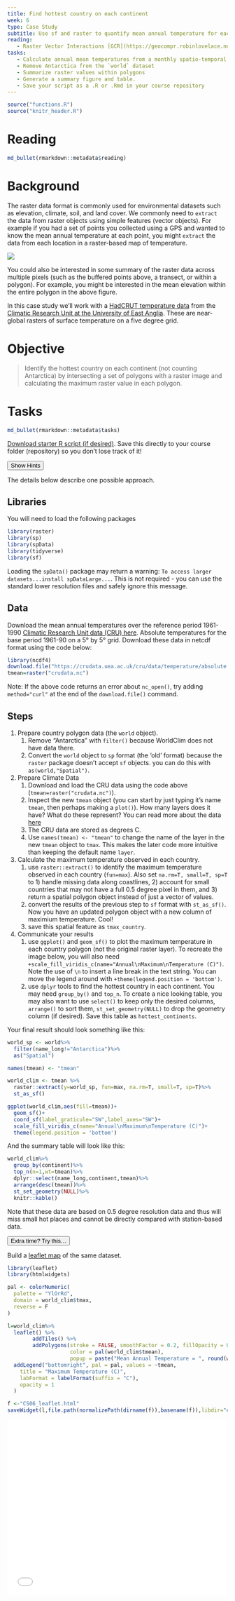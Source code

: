 ```yaml
---
title: Find hottest country on each continent
week: 6
type: Case Study
subtitle: Use sf and raster to quantify mean annual temperature for each country and then identify the hottest one on each continent.
reading:
   - Raster Vector Interactions [GCR](https://geocompr.robinlovelace.net/geometric-operations.html#raster-vector){target='blank'}
tasks:
   - Calculate annual mean temperatures from a monthly spatio-temporal dataset
   - Remove Antarctica from the `world` dataset
   - Summarize raster values within polygons
   - Generate a summary figure and table.
   - Save your script as a .R or .Rmd in your course repository
---
```



```r
source("functions.R")
source("knitr_header.R")
```

# Reading

```r
md_bullet(rmarkdown::metadata$reading)
```

# Background
The raster data format is commonly used for environmental datasets such as elevation, climate, soil, and land cover. We commonly need to `extract` the data from raster objects using simple features (vector objects).  For example if you had a set of points you collected using a GPS and wanted to know the mean annual temperature at each point, you might `extract` the data from each location in a raster-based map of temperature.

![](https://geocompr.robinlovelace.net/06-raster-vector_files/figure-html/pointextr-1.png)

You could also be interested in some summary of the raster data across multiple pixels (such as the buffered points above, a transect, or within a polygon).  For example, you might be interested in the mean elevation within the entire polygon in the above figure.

In this case study we'll work with a [HadCRUT temperature data](https://crudata.uea.ac.uk/cru/data/temperature/) from the [Climatic Research Unit at the University of East Anglia](https://www.uea.ac.uk/groups-and-centres/climatic-research-unit).  These are near-global rasters of surface temperature on a five degree grid.    

# Objective
> Identify the hottest country on each continent (not counting Antarctica) by intersecting a set of polygons with a raster image and calculating the maximum raster value in each polygon.

# Tasks

```r
md_bullet(rmarkdown::metadata$tasks)
```

[<i class="fa fa-file-code-o fa-1x" aria-hidden="true"></i> Download starter R script (if desired)](`r output_nocomment`){target="_blank"}.  Save this directly to your course folder (repository) so you don't lose track of it!

<div class="well">
<button data-toggle="collapse" class="btn btn-primary btn-sm round" data-target="#demo1">Show Hints</button>
<div id="demo1" class="collapse">
The details below describe one possible approach.

## Libraries
You will need to load the following packages
```r
library(raster)
library(sp)
library(spData)
library(tidyverse)
library(sf)
```

Loading the `spData()` package may return a warning: `To access larger datasets...install spDataLarge...`.  This is not required - you can use the standard lower resolution files and safely ignore this message.

## Data
Download the mean annual temperatures over the reference period 1961-1990 [Climatic Research Unit data (CRU) here](https://crudata.uea.ac.uk/cru/data/temperature/).  Absolute temperatures for the base period 1961-90 on a 5° by 5° grid. Download these data in netcdf format using the code below: 
```r
library(ncdf4)
download.file("https://crudata.uea.ac.uk/cru/data/temperature/absolute.nc","crudata.nc")
tmean=raster("crudata.nc")
```
Note:  If the above code returns an error about `nc_open()`, try adding `method="curl"` at the end of the `download.file()` command.

## Steps
1. Prepare country polygon data (the `world` object).
    1. Remove "Antarctica" with `filter()` because WorldClim does not have data there.
    2. Convert the `world` object to `sp` format (the 'old' format) because the `raster` package doesn't accept `sf` objects.  you can do this with `as(world,"Spatial")`.
2. Prepare Climate Data 
    1. Download and load the CRU data using the code above (`tmean=raster("crudata.nc")`).
    2. Inspect the new `tmean` object (you can start by just typing it's name `tmean`, then perhaps making a `plot()`).  How many layers does it have?  What do these represent?  You can read more about the data [here](https://www.worldclim.org/data/worldclim21.html)
    3. The CRU data are stored as degrees C.  
    4. Use `names(tmean) <- "tmean"` to change the name of the layer in the new `tmean` object to `tmax`. This makes the later code more intuitive than keeping the default name `layer`.
2. Calculate the maximum temperature observed in each country.
    1. use `raster::extract()` to identify the maximum temperature observed in each country (`fun=max`). Also set `na.rm=T, small=T, sp=T` to 1) handle missing data along coastlines, 2) account for small countries that may not have a full 0.5 degree pixel in them, and 3) return a spatial polygon object instead of just a vector of values.
    2. convert the results of the previous step to `sf` format with `st_as_sf()`.  Now you have an updated polygon object with a new column of maximium temperature.  Cool!
    3. save this spatial feature as `tmax_country`.
3. Communicate your results
    1. use `ggplot()` and `geom_sf()` to plot the maximum temperature in each country polygon (not the original raster layer).  To recreate the image below, you will also need `+scale_fill_viridis_c(name="Annual\nMaximum\nTemperature (C)")`.  Note the use of `\n` to insert a line break in the text string. You can move the legend around with `+theme(legend.position = 'bottom')`.
    2. use `dplyr` tools to find the hottest country in each continent. You may need `group_by()` and `top_n`.  To create a nice looking table, you may also want to use `select()` to keep only the desired columns, `arrange()` to sort them, `st_set_geometry(NULL)` to drop the geometry column (if desired).  Save this table as `hottest_continents`.
</div>
</div>

Your final result should look something like this:

```r
world_sp <- world%>%
  filter(name_long!="Antarctica")%>%
  as("Spatial")

names(tmean) <- "tmean"

world_clim <- tmean %>%
  raster::extract(y=world_sp, fun=max, na.rm=T, small=T, sp=T)%>%
  st_as_sf()

ggplot(world_clim,aes(fill=tmean))+
  geom_sf()+
  coord_sf(label_graticule="SW",label_axes="SW")+
  scale_fill_viridis_c(name="Annual\nMaximum\nTemperature (C)")+
  theme(legend.position = 'bottom')
```

And the summary table will look like this:
```r
world_clim%>%
  group_by(continent)%>%
  top_n(n=1,wt=tmean)%>%
  dplyr::select(name_long,continent,tmean)%>%
  arrange(desc(tmean))%>%
  st_set_geometry(NULL)%>%
  knitr::kable()
```

Note that these data are based on 0.5 degree resolution data and thus will miss small hot places and cannot be directly compared with station-based data.  

<div class="extraswell">
<button data-toggle="collapse" class="btn btn-link" data-target="#extras">
Extra time? Try this...
</button>
<div id="extras" class="collapse">

Build a [leaflet map](https://rstudio.github.io/leaflet/) of the same dataset.

```r
library(leaflet)
library(htmlwidgets)

pal <- colorNumeric(
  palette = "YlOrRd",
  domain = world_clim$tmax,
  reverse = F
)

l=world_clim%>%
  leaflet() %>%
        addTiles() %>%
        addPolygons(stroke = FALSE, smoothFactor = 0.2, fillOpacity = 0.5,
                    color = pal(world_clim$tmean),
                    popup = paste("Mean Annual Temperature = ", round(world_clim$tmean, 2)," C"))%>%
  addLegend("bottomright", pal = pal, values = ~tmean,
    title = "Maximum Temperature (C)",
    labFormat = labelFormat(suffix = "C"),
    opacity = 1
  )

f <-"CS06_leaflet.html"
saveWidget(l,file.path(normalizePath(dirname(f)),basename(f)),libdir="externals",selfcontained = T)
```

<iframe id="test"  style=" height:400px; width:100%;" scrolling="no"  frameborder="0" src="CS06_leaflet.html"></iframe>


</div>
</div>